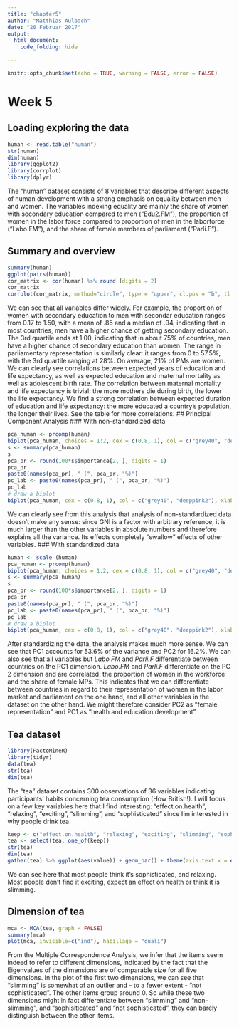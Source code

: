 ```yaml
---
title: "chapter5"
author: "Matthias Aulbach"
date: "20 Februar 2017"
output: 
  html_document:
    code_folding: hide
    
---
```


```r
knitr::opts_chunk$set(echo = TRUE, warning = FALSE, error = FALSE)
```

# Week 5
## Loading exploring the data
```r
human <- read.table("human")
str(human)
dim(human)
library(ggplot2)
library(corrplot)
library(dplyr)
```
The "human" dataset consists of 8 variables that describe different aspects of human development with a strong emphasis on equality between men and women. The variables indexing equality are mainly the share of women with secondary education compared to men ("Edu2.FM"), the proportion of women in the labor force compared to proportion of men in the laborforce ("Labo.FM"), and the share of female members of parliament ("Parli.F").

## Summary and overview
```r
summary(human)
ggplot(pairs(human))
cor_matrix <- cor(human) %>% round (digits = 2)
cor_matrix
corrplot(cor_matrix, method="circle", type = "upper", cl.pos = "b", tl.pos = "d", tl.cex = 0.6)
```

We can see that all variables differ widely. For example, the proportion of women with secondary education to men with secondar education ranges from 0.17 to 1.50, with a mean of .85 and a median of .94, indicating that in most countries, men have a higher chance of getting secondary education. The 3rd quartile ends at 1.00, indicating that in about 75% of countries, men have a higher chance of secondary education than women.
The range in parliamentary representation is similarly clear: it ranges from 0 to 57.5%, with the 3rd quartile ranging at 28%. On average, 21% of PMs are women.
We can clearly see correlations between expected years of education and life expectancy, as well as expected education and maternal mortality as well as adolescent birth rate.
The correlation between maternal mortality and life expectancy is trivial: the more mothers die during birth, the lower the life expectancy.
We find a strong correlation between expected duration of education and life expectancy: the more educated a country's population, the longer their lives. 
See the table for more correlations.
## Principal Component Analysis
### With non-standardized data
```r
pca_human <- prcomp(human)
biplot(pca_human, choices = 1:2, cex = c(0.8, 1), col = c("grey40", "deeppink2"))
s <- summary(pca_human)
s
pca_pr <- round(100*s$importance[2, ], digits = 1)
pca_pr
paste0(names(pca_pr), " (", pca_pr, "%)")
pc_lab <- paste0(names(pca_pr), " (", pca_pr, "%)")
pc_lab
# draw a biplot
biplot(pca_human, cex = c(0.8, 1), col = c("grey40", "deeppink2"), xlab = pc_lab[1], ylab = pc_lab[2])
```

We can clearly see from this analysis that analysis of non-standardized data doesn't make any sense: since GNI is a factor with arbitrary reference, it is much larger than the other variables in absolute numbers and therefore explains all the variance. Its effects completely "swallow" effects of other variables.
### With standardized data
```r
human <- scale (human)
pca_human <- prcomp(human)
biplot(pca_human, choices = 1:2, cex = c(0.8, 1), col = c("grey40", "deeppink2"))
s <- summary(pca_human)
s
pca_pr <- round(100*s$importance[2, ], digits = 1)
pca_pr
paste0(names(pca_pr), " (", pca_pr, "%)")
pc_lab <- paste0(names(pca_pr), " (", pca_pr, "%)")
pc_lab
# draw a biplot
biplot(pca_human, cex = c(0.8, 1), col = c("grey40", "deeppink2"), xlab = pc_lab[1], ylab = pc_lab[2])
```

After standardizing the data, the analysis makes much more sense. We can see that PC1 accounts for 53.6% of the variance and PC2 for 16.2%. We can also see that all variables but *Labo.FM* and *Parli.F* differentiate between countries on the PC1 dimension. *Labo.FM* and *Parli.F* differentiate on the PC 2 dimension and are correlated: the proportion of women in the workforce and the share of female MPs.
This indicates that we can differentiate between countries in regard to their  representation of women in the labor market and parliament on the one hand, and all other variables in the dataset on the other hand.
We might therefore consider PC2 as "female representation" and PC1 as "health and education development".

## Tea dataset
```r
library(FactoMineR)
library(tidyr)
data(tea)
str(tea)
dim(tea)
```

The "tea" dataset contains 300 observations of 36 variables indicating participants' habits concerning tea consumption (How British!). I will focus on a few key variables here that I find interesting: "effect.on.health", "relaxing", "exciting", "slimming", and "sophisticated" since I'm interested in why people drink tea.

```r
keep <- c("effect.on.health", "relaxing", "exciting", "slimming", "sophisticated")
tea <- select(tea, one_of(keep))
str(tea)
dim(tea)
gather(tea) %>% ggplot(aes(value)) + geom_bar() + theme(axis.text.x = element_text(angle = 45, hjust = 1, size = 8)) + facet_wrap("key", scales = "free")
```

We can see here that most people think it's sophisticated, and relaxing. Most people don't find it exciting, expect an effect on health or think it is slimming.

## Dimension of tea
```r
mca <- MCA(tea, graph = FALSE)
summary(mca)
plot(mca, invisible=c("ind"), habillage = "quali")
```

From the Multiple Correspondence Analysis, we infer that the items seem indeed to refer to different dimensions, indicated by the fact that the Eigenvalues of the dimensions are of comparable size for all five dimensions.
In the plot of the first two dimensions, we can see that "slimming" is somewhat of an outlier and - to a fewer extent - "not sophisticated". The other items group around 0. So while these two dimensions might in fact differentiate between "slimming" and "non-slimming", and "sophisiticated" and "not sophisticated", they can barely distinguish between the other items.